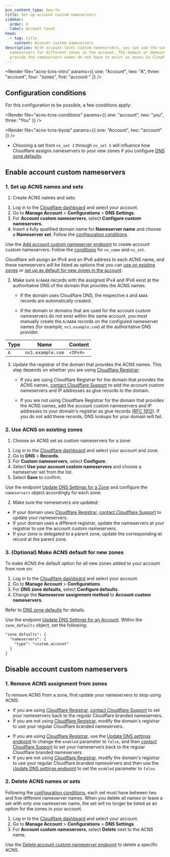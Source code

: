 ```yaml
---
pcx_content_type: how-to
title: Set up account custom nameservers
sidebar:
  order: 4
  label: Account level
head:
  - tag: title
    content: Account custom nameservers
description: With account-level custom nameservers, you can use the same custom
  nameservers for different zones in the account. The domain or domains that
  provide the nameservers names do not have to exist as zones in Cloudflare.
---
```



<Render file="acns-tcns-intro" params={{ one: "Account", two: "A", three: "account", four: "zones", five: "account " }} />

## Configuration conditions

For this configuration to be possible, a few conditions apply:

<Render file="acns-tcns-conditions" params={{ one: "account", two: "you", three: "You" }} />

<Render file="acns-tcns-byoip" params={{ one: "Account", two: "account" }} />

* Choosing a set from `ns_set 1` through `ns_set 5` will influence how Cloudflare assigns nameservers to your new zones if you configure [DNS zone defaults](/dns/nameservers/nameserver-options/#dns-zone-defaults).

## Enable account custom nameservers

### 1. Set up ACNS names and sets

1. Create ACNS names and sets:

<Tabs syncKey="dashPlusAPI">
<TabItem label="Dashboard">

1. Log in to the [Cloudflare dashboard](https://dash.cloudflare.com) and select your account.
2. Go to **Manage Account** > **Configurations** > **DNS Settings**.
3. For **Account custom nameservers**, select **Configure custom nameservers**.
4. Insert a fully qualified domain name for **Nameserver name** and choose a **Nameserver set**. Follow the [configuration conditions](#configuration-conditions).

</TabItem>
<TabItem label="API">

Use the [Add account custom nameserver endpoint](/api/resources/custom_nameservers/methods/create/) to create account custom nameservers. Follow the [conditions](#configuration-conditions) for `ns_name` and `ns_set`.

<Render file="ns-set-omission-callout" />

</TabItem>
</Tabs>

Cloudflare will assign an IPv4 and an IPv6 address to each ACNS name, and these nameservers will be listed as options that you can [use on existing zones](#2-use-acns-on-existing-zones) or [set up as default for new zones in the account](#3-optional-make-acns-default-for-new-zones).

2. Make sure `A/AAAA` records with the assigned IPv4 and IPv6 exist at the authoritative DNS of the domain that provides the ACNS names.

   * If the domain uses Cloudflare DNS, the respective `A` and `AAAA` records are automatically created.

   * If the domain or domains that are used for the account custom nameservers do not exist within the same account, you must manually create the `A/AAAA` records on the configured nameserver names (for example, `ns1.example.com`) at the authoritative DNS provider.

  <Example>

  | Type | Name              | Content  |
  | ---- | ----------------- | -------- |
  | `A`  | `ns1.example.com` | `<IPv4>` |

  </Example>

3. Update the registrar of the domain that provides the ACNS names. This step depends on whether you are using [Cloudflare Registrar](/registrar/):

   * If you are using Cloudflare Registrar for the domain that provides the ACNS names, [contact Cloudflare Support](/support/contacting-cloudflare-support/) to add the account custom nameservers and IP addresses as glue records to the domain.

   * If you are not using Cloudflare Registrar for the domain that provides the ACNS names, add the account custom nameservers and IP addresses to your domain's registrar as glue records ([RFC 1912](https://www.rfc-editor.org/rfc/rfc1912.html)). If you do not add these records, DNS lookups for your domain will fail.

### 2. Use ACNS on existing zones

1. Choose an ACNS set as custom nameservers for a zone:

<Tabs syncKey="dashPlusAPI">
<TabItem label="Dashboard">

1. Log in to the [Cloudflare dashboard](https://dash.cloudflare.com) and select your account and zone.
2. Go to **DNS** > **Records**.
3. For **Custom nameservers**, select **Configure**.
4. Select **Use your account custom nameservers** and choose a nameserver set from the list.
5. Select **Save** to confirm.

</TabItem>
<TabItem label="API">

Use the endpoint [Update DNS Settings for a Zone](/api/resources/dns/subresources/settings/methods/edit/) and configure the `nameservers` object accordingly for each zone.

</TabItem>
</Tabs>

2. Make sure the nameservers are updated:

  * If your domain uses [Cloudflare Registrar](/registrar/), [contact Cloudflare Support](/support/contacting-cloudflare-support/) to update your nameservers.
  * If your domain uses a different registrar, update the nameservers at your registrar to use the account custom nameservers.
  * If your zone is delegated to a parent zone, update the corresponding `NS` record at the parent zone.

### 3. (Optional) Make ACNS default for new zones

To make ACNS the default option for all new zones added to your account from now on:

<Tabs syncKey="dashPlusAPI">
<TabItem label="Dashboard">

1. Log in to the [Cloudflare dashboard](https://dash.cloudflare.com) and select your account.
2. Go to **Manage Account** > **Configurations**.
3. For **DNS zone defaults**, select **Configure defaults**.
4. Change the **Nameserver assignment method** to **Account custom nameservers**.

Refer to [DNS zone defaults](/dns/nameservers/nameserver-options/#dns-zone-defaults) for details.

</TabItem>
<TabItem label="API">

Use the endpoint [Update DNS Settings for an Account](/api/resources/dns/subresources/settings/methods/edit/). Within the `zone_defaults` object, set the following:

```txt
"zone_defaults": {
  "nameservers": {
    "type": "custom.account"
  }
}
```

</TabItem>
</Tabs>

## Disable account custom nameservers

### 1. Remove ACNS assignment from zones

To remove ACNS from a zone, first update your nameservers to stop using ACNS:

<Tabs syncKey="dashPlusAPI">
<TabItem label="Dashboard">

* If you are using [Cloudflare Registrar](/registrar/), [contact Cloudflare Support](/support/contacting-cloudflare-support/) to set your nameservers back to the regular Cloudflare branded nameservers.
* If you are not using [Cloudflare Registrar](/registrar/), modify the domain's registrar to use your regular Cloudflare branded nameservers.

</TabItem>
<TabItem label="API">

* If you are using [Cloudflare Registrar](/registrar/), use the [Update DNS settings endpoint](/api/resources/dns/subresources/settings/methods/edit/) to change the `enabled` parameter to `false`, and then [contact Cloudflare Support](/support/contacting-cloudflare-support/) to set your nameservers back to the regular Cloudflare branded nameservers.
* If you are not using [Cloudflare Registrar](/registrar/), modify the domain's registrar to use your regular Cloudflare branded nameservers and then use the [Update DNS settings endpoint](/api/resources/dns/subresources/settings/methods/edit/) to set the `enabled` parameter to `false`.

</TabItem>
</Tabs>

### 2. Delete ACNS names or sets

Following the [configuration conditions](#configuration-conditions), each set must have between two and five different nameserver names. When you delete all names or leave a set with only one nameserver name, the set will no longer be listed as an option for the zones in your account.

<Tabs syncKey="dashPlusAPI">
<TabItem label="Dashboard">

1. Log in to the [Cloudflare dashboard](https://dash.cloudflare.com) and select your account.
2. Go to **Manage Account** > **Configurations** > **DNS Settings**.
3. For **Account custom nameservers**, select **Delete** next to the ACNS name.

</TabItem>
<TabItem label="API">

Use the [Delete account custom nameserver endpoint](/api/resources/custom_nameservers/methods/delete/) to delete a specific ACNS.

</TabItem>
</Tabs>